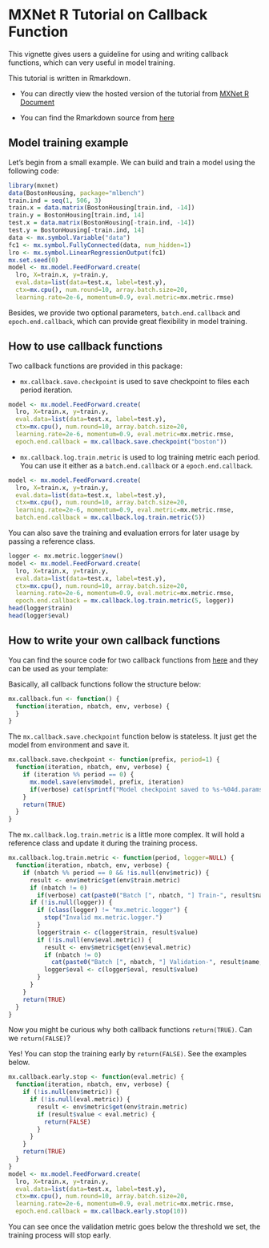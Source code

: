 MXNet R Tutorial on Callback Function
======================================

This vignette gives users a guideline for using and writing callback functions,
which can very useful in model training. 

This tutorial is written in Rmarkdown.

- You can directly view the hosted version of the tutorial from [MXNet R Document](http://mxnet.readthedocs.io/en/latest/packages/r/CallbackFunctionTutorial.html)

- You can find the Rmarkdown source from [here](https://github.com/dmlc/mxnet/blob/master/R-package/vignettes/CallbackFunctionTutorial.Rmd)

Model training example
----------

Let's begin from a small example. We can build and train a model using the following code:

```r
library(mxnet)
data(BostonHousing, package="mlbench")
train.ind = seq(1, 506, 3)
train.x = data.matrix(BostonHousing[train.ind, -14])
train.y = BostonHousing[train.ind, 14]
test.x = data.matrix(BostonHousing[-train.ind, -14])
test.y = BostonHousing[-train.ind, 14]
data <- mx.symbol.Variable("data")
fc1 <- mx.symbol.FullyConnected(data, num_hidden=1)
lro <- mx.symbol.LinearRegressionOutput(fc1)
mx.set.seed(0)
model <- mx.model.FeedForward.create(
  lro, X=train.x, y=train.y,
  eval.data=list(data=test.x, label=test.y),
  ctx=mx.cpu(), num.round=10, array.batch.size=20,
  learning.rate=2e-6, momentum=0.9, eval.metric=mx.metric.rmse)
```

Besides, we provide two optional parameters, `batch.end.callback` and `epoch.end.callback`, which can provide great flexibility in model training.

How to use callback functions
---------

Two callback functions are provided in this package:

- `mx.callback.save.checkpoint` is used to save checkpoint to files each period iteration.

```r
model <- mx.model.FeedForward.create(
  lro, X=train.x, y=train.y,
  eval.data=list(data=test.x, label=test.y),
  ctx=mx.cpu(), num.round=10, array.batch.size=20,
  learning.rate=2e-6, momentum=0.9, eval.metric=mx.metric.rmse,
  epoch.end.callback = mx.callback.save.checkpoint("boston"))
```


- `mx.callback.log.train.metric` is used to log training metric each period. You can use it either as a `batch.end.callback` or a
`epoch.end.callback`.

```r
model <- mx.model.FeedForward.create(
  lro, X=train.x, y=train.y,
  eval.data=list(data=test.x, label=test.y),
  ctx=mx.cpu(), num.round=10, array.batch.size=20,
  learning.rate=2e-6, momentum=0.9, eval.metric=mx.metric.rmse,
  batch.end.callback = mx.callback.log.train.metric(5))
```

You can also save the training and evaluation errors for later usage by passing a reference class.

```r
logger <- mx.metric.logger$new()
model <- mx.model.FeedForward.create(
  lro, X=train.x, y=train.y,
  eval.data=list(data=test.x, label=test.y),
  ctx=mx.cpu(), num.round=10, array.batch.size=20,
  learning.rate=2e-6, momentum=0.9, eval.metric=mx.metric.rmse,
  epoch.end.callback = mx.callback.log.train.metric(5, logger))
head(logger$train)
head(logger$eval)
```

How to write your own callback functions
----------

You can find the source code for two callback functions from [here](https://github.com/dmlc/mxnet/blob/master/R-package/R/callback.R) and they can be used as your template:

Basically, all callback functions follow the structure below:

```r
mx.callback.fun <- function() {
  function(iteration, nbatch, env, verbose) {
  }
}
```

The `mx.callback.save.checkpoint` function below is stateless. It just get the model from environment and save it.

```r
mx.callback.save.checkpoint <- function(prefix, period=1) {
  function(iteration, nbatch, env, verbose) {
    if (iteration %% period == 0) {
      mx.model.save(env$model, prefix, iteration)
      if(verbose) cat(sprintf("Model checkpoint saved to %s-%04d.params\n", prefix, iteration))
    }
    return(TRUE)
  }
}
```

The `mx.callback.log.train.metric` is a little more complex. It will hold a reference class and update it during the training
process.

```r
mx.callback.log.train.metric <- function(period, logger=NULL) {
  function(iteration, nbatch, env, verbose) {
    if (nbatch %% period == 0 && !is.null(env$metric)) {
      result <- env$metric$get(env$train.metric)
      if (nbatch != 0)
        if(verbose) cat(paste0("Batch [", nbatch, "] Train-", result$name, "=", result$value, "\n"))
      if (!is.null(logger)) {
        if (class(logger) != "mx.metric.logger") {
          stop("Invalid mx.metric.logger.")
        }
        logger$train <- c(logger$train, result$value)
        if (!is.null(env$eval.metric)) {
          result <- env$metric$get(env$eval.metric)
          if (nbatch != 0)
            cat(paste0("Batch [", nbatch, "] Validation-", result$name, "=", result$value, "\n"))
          logger$eval <- c(logger$eval, result$value)
        }
      }
    }
    return(TRUE)
  }
}
```

Now you might be curious why both callback functions `return(TRUE)`.
Can we `return(FALSE)`?

Yes! You can stop the training early by `return(FALSE)`. See the examples below.

```r
mx.callback.early.stop <- function(eval.metric) {
  function(iteration, nbatch, env, verbose) {
    if (!is.null(env$metric)) {
      if (!is.null(eval.metric)) {
        result <- env$metric$get(env$train.metric)
        if (result$value < eval.metric) {
          return(FALSE)
        }
      }
    }
    return(TRUE)
  }
}
model <- mx.model.FeedForward.create(
  lro, X=train.x, y=train.y,
  eval.data=list(data=test.x, label=test.y),
  ctx=mx.cpu(), num.round=10, array.batch.size=20,
  learning.rate=2e-6, momentum=0.9, eval.metric=mx.metric.rmse,
  epoch.end.callback = mx.callback.early.stop(10))
```

You can see once the validation metric goes below the threshold we set, the training process will stop early.
